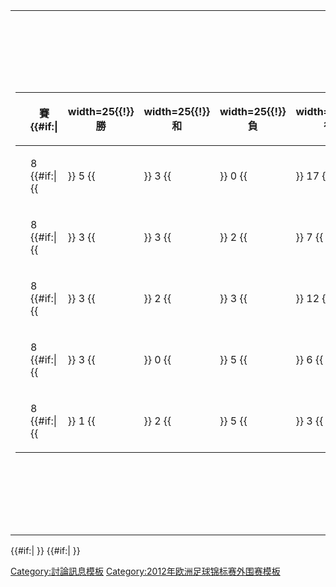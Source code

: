{|
|-
|<!-- GROUP STANDINGS TABLE-->
{| class="wikitable" style="text-align: center; font-size: 90%;"
|-
!width=165|{{tnavbar-header|球隊|2012年歐洲國家盃外圍賽G組}}
!width=25|賽
{{#if:{{{expanded|}}}|
!width=25{{!}}勝
!width=25{{!}}和
!width=25{{!}}負
!width=25{{!}}得
!width=25{{!}}失
!width=25{{!}}差
}}
!width=25|分
|-  bgcolor=#ccffcc
|style="text-align:left;"|{{fb|ENG}}
|8 {{#if:{{{expanded|}}}|{{!!}} 5 {{!!}} 3 {{!!}} 0 {{!!}} 17 {{!!}} 5 {{!!}} 12 }}||'''18'''
|-  bgcolor=#ccccff
|style="text-align:left;"|{{fb|MNE}}
|8 {{#if:{{{expanded|}}}|{{!!}} 3 {{!!}} 3 {{!!}} 2 {{!!}} 7 {{!!}} 7 {{!!}} 0 }}||'''12'''
|-
|style="text-align:left;"|{{fb|SUI}}
|8 {{#if:{{{expanded|}}}|{{!!}} 3 {{!!}} 2 {{!!}} 3 {{!!}} 12 {{!!}} 10 {{!!}} 2 }}||'''11'''
|- 
|style="text-align:left;"|{{fb|WAL}}
|8 {{#if:{{{expanded|}}}|{{!!}} 3 {{!!}} 0 {{!!}} 5 {{!!}} 6 {{!!}} 10 {{!!}} -4 }}||'''9'''
|- 
|style="text-align:left;"|{{fb|BUL}}
|8 {{#if:{{{expanded|}}}|{{!!}} 1 {{!!}} 2 {{!!}} 5 {{!!}} 3 {{!!}} 13 {{!!}} -10 }}||'''5'''
|}
|<!-- FIXTURES TABLE -->
{{#if:{{{fixtures|}}}|
{{{!}} class="wikitable" style="text-align:center; font-size:90%;"
{{!}}-
!width=165{{!}}&nbsp;
!{{flagicon|BUL}}
!{{flagicon|ENG}}
!{{flagicon|MNE}}
!{{flagicon|SUI}}
!{{flagicon|WAL}}
{{!}}-
{{!}} style="text-align:right;"{{!}}{{fb-rt|BUL}}
{{!}} &mdash;
{{!}} [[2012年歐洲國家盃外圍賽G組#Bulgaria v England|'''0–3''']]
{{!}} [[2012年歐洲國家盃外圍賽G組#Bulgaria v Montenegro|'''0–1''']]
{{!}} [[2012年歐洲國家盃外圍賽G組#Bulgaria v Switzerland|'''0–0''']]
{{!}} [[2012年歐洲國家盃外圍賽G組#Bulgaria v Wales|'''0–1''']]
{{!}}-
{{!}} style="text-align:right;"{{!}}{{fb-rt|ENG}}
{{!}} [[2012年歐洲國家盃外圍賽G組#England v Bulgaria|'''4–0''']]
{{!}} &mdash;
{{!}} [[2012年歐洲國家盃外圍賽G組#England v Montenegro|'''0–0''']]
{{!}} [[2012年歐洲國家盃外圍賽G組#England v Switzerland|'''2–2''']]
{{!}} [[2012年歐洲國家盃外圍賽G組#England v Wales|'''1–0''']]
{{!}}-
{{!}} style="text-align:right;"{{!}}{{fb-rt|MNE}}
{{!}} [[2012年歐洲國家盃外圍賽G組#Montenegro v Bulgaria|'''1–1''']]
{{!}} [[2012年歐洲國家盃外圍賽G組#Montenegro v England|'''2–2''']]
{{!}} &mdash;
{{!}} [[2012年歐洲國家盃外圍賽G組#Montenegro v Switzerland|'''1–0''']]
{{!}} [[2012年歐洲國家盃外圍賽G組#Montenegro v Wales|'''1–0''']]
{{!}}-
{{!}} style="text-align:right;"{{!}}{{fb-rt|SUI}}
{{!}} [[2012年歐洲國家盃外圍賽G組#Switzerland v Bulgaria|'''3–1''']]
{{!}} [[2012年歐洲國家盃外圍賽G組#Switzerland v England|'''1–3''']]
{{!}} [[2012年歐洲國家盃外圍賽G組#Switzerland v Montenegro|'''2–0''']]
{{!}} &mdash;
{{!}} [[2012年歐洲國家盃外圍賽G組#Switzerland v Wales|'''4–1''']]
{{!}}-
{{!}} style="text-align:right;"{{!}}{{fb-rt|WAL}}
{{!}} [[2012年歐洲國家盃外圍賽G組#Wales v Bulgaria|'''0–1''']]
{{!}} [[2012年歐洲國家盃外圍賽G組#Wales v England|'''0–2''']]
{{!}} [[2012年歐洲國家盃外圍賽G組#Wales v Montenegro|'''2–1''']]
{{!}} [[2012年歐洲國家盃外圍賽G組#Wales v Switzerland|'''2–0''']]
{{!}} &mdash;
{{!}}}
}}
|}
{{#if:{{{tiebreakers|}}}|
}}
{{#if:{{{scenarios|}}}|
}}<noinclude>
[[Category:討論訊息模板]]
[[Category:2012年欧洲足球锦标赛外围赛模板‎]]
</noinclude>
